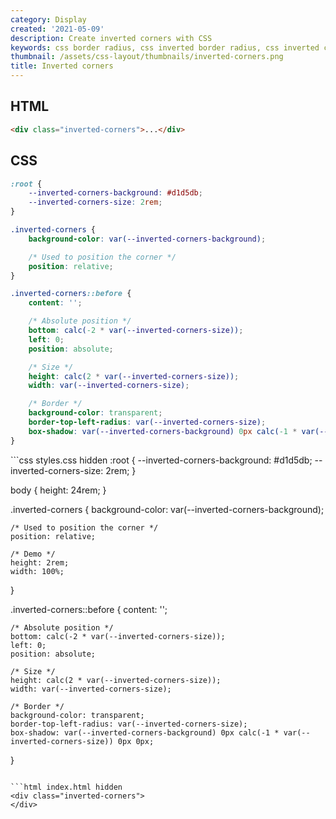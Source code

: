 ```yaml
---
category: Display
created: '2021-05-09'
description: Create inverted corners with CSS
keywords: css border radius, css inverted border radius, css inverted corners
thumbnail: /assets/css-layout/thumbnails/inverted-corners.png
title: Inverted corners
---
```


## HTML

```html
<div class="inverted-corners">...</div>
```

## CSS

```css
:root {
    --inverted-corners-background: #d1d5db;
    --inverted-corners-size: 2rem;
}

.inverted-corners {
    background-color: var(--inverted-corners-background);

    /* Used to position the corner */
    position: relative;
}

.inverted-corners::before {
    content: '';

    /* Absolute position */
    bottom: calc(-2 * var(--inverted-corners-size));
    left: 0;
    position: absolute;

    /* Size */
    height: calc(2 * var(--inverted-corners-size));
    width: var(--inverted-corners-size);

    /* Border */
    background-color: transparent;
    border-top-left-radius: var(--inverted-corners-size);
    box-shadow: var(--inverted-corners-background) 0px calc(-1 * var(--inverted-corners-size)) 0px 0px;
}
```

<Playground>
```css styles.css hidden
:root {
    --inverted-corners-background: #d1d5db;
    --inverted-corners-size: 2rem;
}

body {
    height: 24rem;
}

.inverted-corners {
    background-color: var(--inverted-corners-background);

    /* Used to position the corner */
    position: relative;

    /* Demo */
    height: 2rem;
    width: 100%;
}

.inverted-corners::before {
    content: '';

    /* Absolute position */
    bottom: calc(-2 * var(--inverted-corners-size));
    left: 0;
    position: absolute;

    /* Size */
    height: calc(2 * var(--inverted-corners-size));
    width: var(--inverted-corners-size);

    /* Border */
    background-color: transparent;
    border-top-left-radius: var(--inverted-corners-size);
    box-shadow: var(--inverted-corners-background) 0px calc(-1 * var(--inverted-corners-size)) 0px 0px;
}
```

```html index.html hidden
<div class="inverted-corners">
</div>
```
</Playground>
